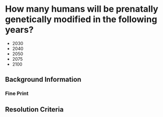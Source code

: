 # How many humans will be prenatally genetically modified in the following years?

* 2030
* 2040
* 2050
* 2075
* 2100

## Background Information

### Fine Print

## Resolution Criteria
